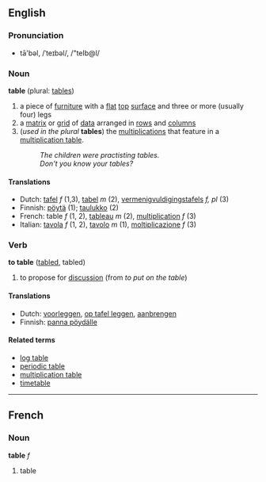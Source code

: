==English==
===Pronunciation===
*tā'bəl, /ˈteɪbəl/, /"teIb@l/

===Noun===
'''table''' (plural: [[tables]])

#a piece of [[furniture]] with a [[flat]] [[top]] [[surface]] and three or more (usually four) legs
#a [[matrix]] or [[grid]] of [[data]] arranged in [[rows]] and [[columns]]
#(''used in the plural'' '''tables''') the [[multiplication]]s that feature in a [[multiplication table]].
#:''The children were practisting tables.''
#:''Don't you know your tables?''

====Translations====
*Dutch: [[tafel]] ''f'' (1,3), [[tabel]] ''m'' (2), [[vermenigvuldigingstafels]] ''f, pl'' (3)
*Finnish: [[pöytä]] (1); [[taulukko]] (2)
*French: table ''f'' (1, 2), [[tableau#French|tableau]] ''m'' (2), [[multiplication#French|multiplication]] ''f'' (3)
*Italian: [[tavola]] ''f'' (1, 2), [[tavolo]] ''m'' (1), [[moltiplicazione]] ''f'' (3)

===Verb===
'''to table''' ([[tabled]], tabled)

#to propose for [[discussion]] (from ''to put on the table'')

====Translations====
*Dutch: [[voorleggen]], [[op tafel leggen]], [[aanbrengen]]
*Finnish: [[panna pöydälle]]

====Related terms====
*[[log table]]
*[[periodic table]]
*[[multiplication table]]
*[[timetable]]

----
==French==
===Noun===
'''table''' ''f''

#table